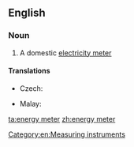 ==English==

===Noun===
{{en-noun|head=[[energy]] [[meter]]}}

# A domestic [[electricity meter]]

====Translations====
{{trans-top|a domestic electricity meter}}
* Czech: {{t|cs|elektroměr|m}}
{{trans-mid}}
* Malay: {{t|ms|meter tenaga}}
{{trans-bottom}}

[[Category:en:Measuring instruments]]

[[ta:energy meter]]
[[zh:energy meter]]